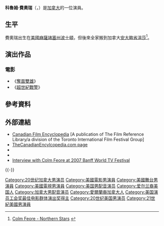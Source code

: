 {{noteTA
|G1=USStates
|G2=Movie
|1=zh-cn:科鲁姆; zh-tw:科魯姆; zh-hk:哥林;
|2=zh-cn:费奥瑞; zh-tw:費奧瑞; zh-hk:菲奧;
}}
{{Infobox person
| image       = Colm Feore 2013 (cropped).jpg
| caption     = 2013年，加拿大電影中心的年度舞會及拍賣會
| birth_date   = {{Birth date and age|1958|8|22|mf=y}}
| birth_place  = 美國[[麻薩諸塞州|麻薩諸塞州]][[波士頓|波士頓]]
| residence = [[斯特拉特福_(安大略省)|斯特拉特福 (安大略省)]]
| years_active = 1981年–現在
| occupation = 演員
| spouse      = Sidonie Boll<br>{{marriage|Donna Feore|1994}}
| children    = 3
}}
'''科魯姆·費奧瑞'''（{{lang-en|Colm Feore}}，{{bd|1958年|8月22日||}}）是[[加拿大|加拿大]]的一位演員。

==生平==
費奧瑞出生在[[美國|美國]][[麻薩諸塞州|麻薩諸塞州]][[波士頓|波士頓]]，但後來全家搬到加拿大[[安大略省|安大略省]][[温莎_(安大略省)|溫莎]]<ref>[http://www.northernstars.ca/actorsdef/feore_colmbio.html Colm Feore - Northern Stars] {{webarchive|url=https://web.archive.org/web/20070610013101/http://www.northernstars.ca/actorsdef/feore_colmbio.html |date=2007-06-10 }}</ref>。

==演出作品==
===電影===
*《[[奪面雙雄|奪面雙雄]]》
*《[[超世紀戰警|超世紀戰警]]》

==參考資料==
{{Reflist}}

==外部連結==
{{portal|人物}}
{{Commonscat|Colm Feore|科魯姆·費奧瑞}}
* [https://web.archive.org/web/20070929091619/http://www.filmreferencelibrary.ca/index.asp?layid=46&csid1=1218&navid=87 Canadian Film Encyclopedia] [A publication of The Film Reference Library/a division of the Toronto International Film Festival Group]
*[http://www.thecanadianencyclopedia.com/index.cfm?PgNm=TCE&Params=A1ARTA0009280 TheCanadianEncylcopedia.com page] {{Wayback|url=http://www.thecanadianencyclopedia.com/index.cfm?PgNm=TCE&Params=A1ARTA0009280 |date=20110922203114 }}
* {{IMDb name|0272173}}
* {{IBDB name|392191}}
* [http://blip.tv/file/818088 Interview with Colm Feore at 2007 Banff World TV Festival] {{Wayback|url=http://blip.tv/file/818088 |date=20100302150310 }}

{{-}}
{{2001至2010年美国演员工会奖最佳电影群体演出奖}}
{{DEFAULTSORT:Feore, Colm}}

[[Category:20世纪加拿大男演员|Category:20世纪加拿大男演员]]
[[Category:美國電影男演員|Category:美國電影男演員]]
[[Category:美國舞台男演員|Category:美國舞台男演員]]
[[Category:美國電視男演員|Category:美國電視男演員]]
[[Category:美国男配音演员|Category:美国男配音演员]]
[[Category:爱尔兰裔美国人|Category:爱尔兰裔美国人]]
[[Category:加拿大男配音演员|Category:加拿大男配音演员]]
[[Category:愛爾蘭裔加拿大人|Category:愛爾蘭裔加拿大人]]
[[Category:美国演员工会奖最佳电影群体演出奖得主|Category:美国演员工会奖最佳电影群体演出奖得主]]
[[Category:20世纪美国男演员|Category:20世纪美国男演员]]
[[Category:21世紀美國男演員|Category:21世紀美國男演員]]